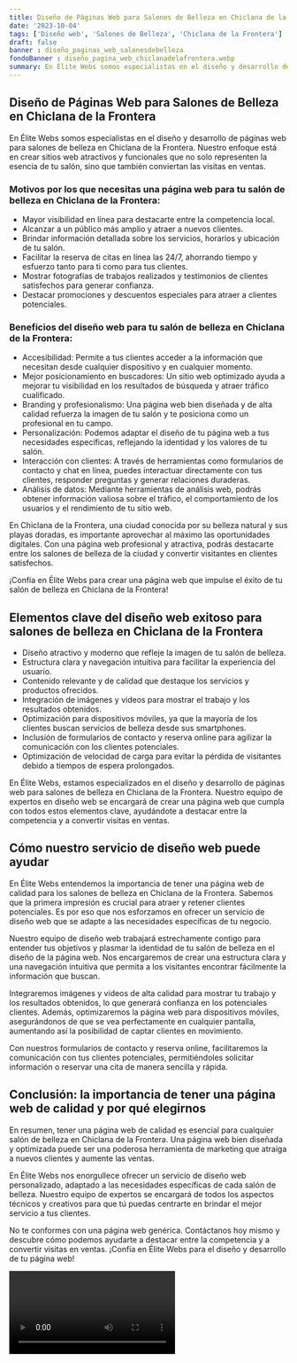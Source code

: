 ```yaml
---
title: Diseño de Páginas Web para Salones de Belleza en Chiclana de la Frontera
date: '2023-10-04'
tags: ['Diseño web', 'Salones de Belleza', 'Chiclana de la Frontera']
draft: false
banner : diseño_paginas_web_salonesdebelleza
fondoBanner : diseño_pagina_web_chiclanadelafrontera.webp
summary: En Élite Webs somos especialistas en el diseño y desarrollo de páginas web para salones de belleza en Chiclana de la Frontera. Nuestro enfoque está en crear sitios web atractivos y funcionales que no solo representen la esencia de tu salón, sino que también conviertan las visitas en ventas.
---
```


## Diseño de Páginas Web para Salones de Belleza en Chiclana de la Frontera

En Élite Webs somos especialistas en el diseño y desarrollo de páginas web para salones de belleza en Chiclana de la Frontera. Nuestro enfoque está en crear sitios web atractivos y funcionales que no solo representen la esencia de tu salón, sino que también conviertan las visitas en ventas.

### Motivos por los que necesitas una página web para tu salón de belleza en Chiclana de la Frontera:

- Mayor visibilidad en línea para destacarte entre la competencia local.
- Alcanzar a un público más amplio y atraer a nuevos clientes.
- Brindar información detallada sobre los servicios, horarios y ubicación de tu salón.
- Facilitar la reserva de citas en línea las 24/7, ahorrando tiempo y esfuerzo tanto para ti como para tus clientes.
- Mostrar fotografías de trabajos realizados y testimonios de clientes satisfechos para generar confianza.
- Destacar promociones y descuentos especiales para atraer a clientes potenciales.

### Beneficios del diseño web para tu salón de belleza en Chiclana de la Frontera:

- Accesibilidad: Permite a tus clientes acceder a la información que necesitan desde cualquier dispositivo y en cualquier momento.
- Mejor posicionamiento en buscadores: Un sitio web optimizado ayuda a mejorar tu visibilidad en los resultados de búsqueda y atraer tráfico cualificado.
- Branding y profesionalismo: Una página web bien diseñada y de alta calidad refuerza la imagen de tu salón y te posiciona como un profesional en tu campo.
- Personalización: Podemos adaptar el diseño de tu página web a tus necesidades específicas, reflejando la identidad y los valores de tu salón.
- Interacción con clientes: A través de herramientas como formularios de contacto y chat en línea, puedes interactuar directamente con tus clientes, responder preguntas y generar relaciones duraderas.
- Análisis de datos: Mediante herramientas de análisis web, podrás obtener información valiosa sobre el tráfico, el comportamiento de los usuarios y el rendimiento de tu sitio web.

En Chiclana de la Frontera, una ciudad conocida por su belleza natural y sus playas doradas, es importante aprovechar al máximo las oportunidades digitales. Con una página web profesional y atractiva, podrás destacarte entre los salones de belleza de la ciudad y convertir visitantes en clientes satisfechos.

¡Confía en Élite Webs para crear una página web que impulse el éxito de tu salón de belleza en Chiclana de la Frontera!

<GifSeo />

<Cta />

## Elementos clave del diseño web exitoso para salones de belleza en Chiclana de la Frontera

- Diseño atractivo y moderno que refleje la imagen de tu salón de belleza.
- Estructura clara y navegación intuitiva para facilitar la experiencia del usuario.
- Contenido relevante y de calidad que destaque los servicios y productos ofrecidos.
- Integración de imágenes y videos para mostrar el trabajo y los resultados obtenidos.
- Optimización para dispositivos móviles, ya que la mayoría de los clientes buscan servicios de belleza desde sus smartphones.
- Inclusión de formularios de contacto y reserva online para agilizar la comunicación con los clientes potenciales.
- Optimización de velocidad de carga para evitar la pérdida de visitantes debido a tiempos de espera prolongados.

En Élite Webs, estamos especializados en el diseño y desarrollo de páginas web para salones de belleza en Chiclana de la Frontera. Nuestro equipo de expertos en diseño web se encargará de crear una página web que cumpla con todos estos elementos clave, ayudándote a destacar entre la competencia y a convertir visitas en ventas.

## Cómo nuestro servicio de diseño web puede ayudar

En Élite Webs entendemos la importancia de tener una página web de calidad para los salones de belleza en Chiclana de la Frontera. Sabemos que la primera impresión es crucial para atraer y retener clientes potenciales. Es por eso que nos esforzamos en ofrecer un servicio de diseño web que se adapte a las necesidades específicas de tu negocio.

Nuestro equipo de diseño web trabajará estrechamente contigo para entender tus objetivos y plasmar la identidad de tu salón de belleza en el diseño de la página web. Nos encargaremos de crear una estructura clara y una navegación intuitiva que permita a los visitantes encontrar fácilmente la información que buscan.

Integraremos imágenes y videos de alta calidad para mostrar tu trabajo y los resultados obtenidos, lo que generará confianza en los potenciales clientes. Además, optimizaremos la página web para dispositivos móviles, asegurándonos de que se vea perfectamente en cualquier pantalla, aumentando así la posibilidad de captar clientes en movimiento.

Con nuestros formularios de contacto y reserva online, facilitaremos la comunicación con tus clientes potenciales, permitiéndoles solicitar información o reservar una cita de manera sencilla y rápida.

## Conclusión: la importancia de tener una página web de calidad y por qué elegirnos

En resumen, tener una página web de calidad es esencial para cualquier salón de belleza en Chiclana de la Frontera. Una página web bien diseñada y optimizada puede ser una poderosa herramienta de marketing que atraiga a nuevos clientes y aumente las ventas.

En Élite Webs nos enorgullece ofrecer un servicio de diseño web personalizado, adaptado a las necesidades específicas de cada salón de belleza. Nuestro equipo de expertos se encargará de todos los aspectos técnicos y creativos para que tú puedas centrarte en brindar el mejor servicio a tus clientes.

No te conformes con una página web genérica. Contáctanos hoy mismo y descubre cómo podemos ayudarte a destacar entre la competencia y a convertir visitas en ventas. ¡Confía en Élite Webs para el diseño y desarrollo de tu página web!

<Video />

<CtaBot job='Salones de Belleza' city='Chiclana de la Frontera'/>

<Gmaps query='Chiclana de la Frontera+españa+maps' />